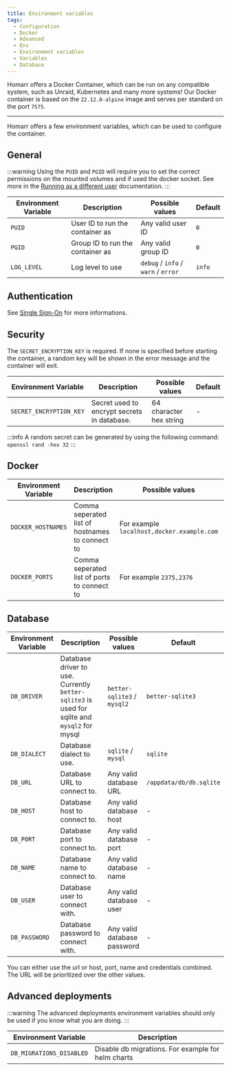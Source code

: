 ```yaml
---
title: Environment variables
tags:
  - Configuration
  - Docker
  - Advanced
  - Env
  - Environment variables
  - Variables
  - Database
---
```


Homarr offers a Docker Container, which can be run on any compatible system, such as Unraid, Kubernetes and many more systems! Our Docker container is based on the ``22.12.0-alpine`` image and serves per standard on the port `7575`.

---

Homarr offers a few environment variables, which can be used to configure the container.

## General

:::warning
Using the `PUID` and `PGID` will require you to set the correct permissions on the mounted volumes and if used the docker socket. See more in the [Running as a different user](/docs/advanced/running-as-different-user) documentation.
:::

| Environment Variable     | Description | Possible values | Default |
| ------------------------ | ----------- | --------------- | ------- |
| ``PUID``                 | User ID to run the container as | Any valid user ID | ``0`` |
| ``PGID``                 | Group ID to run the container as | Any valid group ID | ``0`` |
| ``LOG_LEVEL``           | Log level to use | ``debug`` / ``info`` / ``warn`` / ``error`` | ``info`` |


## Authentication

See [Single Sign-On](/docs/advanced/single-sign-on) for more informations.

## Security

The `SECRET_ENCRYPTION_KEY` is required. If none is specified before starting the container, a random key will be shown in the error message and the container will exit.

| Environment Variable     | Description | Possible values | Default |
| ------------------------ | ----------- | --------------- | ------- |
| ``SECRET_ENCRYPTION_KEY``  | Secret used to encrypt secrets in database. | 64 character hex string | - |

:::info
A random secret can be generated by using the following command: `openssl rand -hex 32`
:::

## Docker

| Environment Variable     | Description | Possible values | Default |
| ------------------------ | ----------- | --------------- | ------- |
| ``DOCKER_HOSTNAMES``          | Comma seperated list of hostnames to connect to | For example `localhost,docker.example.com` | - |
| ``DOCKER_PORTS``             | Comma seperated list of ports to connect to | For example `2375,2376` | - |

## Database
| Environment Variable     | Description | Possible values | Default |
| ------------------------ | ----------- | --------------- | ------- |
| ``DB_DRIVER``            | Database driver to use. Currently `better-sqlite3` is used for sqlite and `mysql2` for mysql | ``better-sqlite3`` / ``mysql2`` | ``better-sqlite3`` |
| ``DB_DIALECT``           | Database dialect to use. | ``sqlite`` / ``mysql`` | ``sqlite`` |
| ``DB_URL`` | Database URL to connect to. | Any valid database URL | ``/appdata/db/db.sqlite`` | 
| ``DB_HOST`` | Database host to connect to. | Any valid database host | - |
| ``DB_PORT`` | Database port to connect to. | Any valid database port | - |
| ``DB_NAME`` | Database name to connect to. | Any valid database name | - |
| ``DB_USER`` | Database user to connect with. | Any valid database user | - |
| ``DB_PASSWORD`` | Database password to connect with. | Any valid database password | - |

You can either use the url or host, port, name and credentials combined. The URL will be prioritized over the other values.



## Advanced deployments

:::warning
The advanced deployments environment variables should only be used if you know what you are doing.
:::

| Environment Variable     | Description |
| ------------------------ | ----------- |
| ``DB_MIGRATIONS_DISABLED`` | Disable db migrations. For example for helm charts |